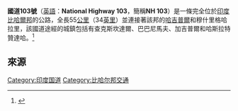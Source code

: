 '''國道103號'''（[[英語|英語]]：'''National Highway 103'''，簡稱'''NH 103'''）是一條完全位於[[印度|印度]][[比哈爾邦|比哈爾邦]]的公路，全長55[[公里|公里]]（34[[英里|英里]]）並連接著該邦的[[哈吉普爾|哈吉普爾]]和穆什里格哈拉里，該國道途經的城鎮包括有查克斯坎達爾、巴巴尼馬夫、加吉普爾和哈斯拉特贊達哈。<ref>{{Cite web |url=http://www.mapsofindia.com/maps/india/national-highway.htm |title=印度國道系統地圖 |accessdate=2014-03-31 |archive-date=2009-04-01 |archive-url=https://web.archive.org/web/20090401045245/http://www.mapsofindia.com/maps/india/national-highway.htm |dead-url=no }}</ref>

==來源==
{{Reflist|25em}}

[[Category:印度国道|Category:印度国道]]
[[Category:比哈尔邦交通|Category:比哈尔邦交通]]